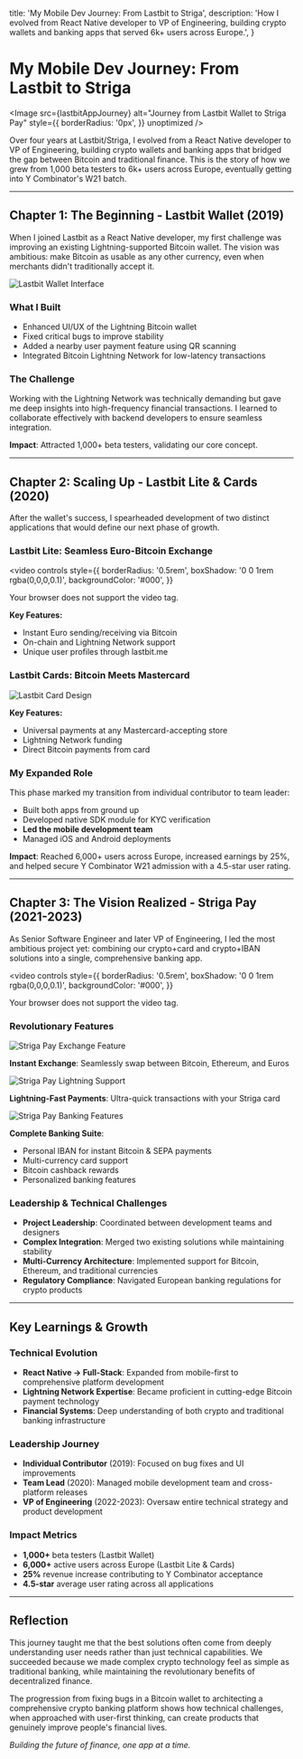 
  title: 'My Mobile Dev Journey: From Lastbit to Striga',
  description:
    'How I evolved from React Native developer to VP of Engineering, building crypto wallets and banking apps that served 6k+ users across Europe.',
}

# My Mobile Dev Journey: From Lastbit to Striga

<Image
  src={lastbitAppJourney}
  alt="Journey from Lastbit Wallet to Striga Pay"
  style={{
    borderRadius: '0px',
  }}
  unoptimized
/>

Over four years at Lastbit/Striga, I evolved from a React Native developer to VP of Engineering, building crypto wallets and banking apps that bridged the gap between Bitcoin and traditional finance. This is the story of how we grew from 1,000 beta testers to 6k+ users across Europe, eventually getting into Y Combinator's W21 batch.

---

## Chapter 1: The Beginning - Lastbit Wallet (2019)

When I joined Lastbit as a React Native developer, my first challenge was improving an existing Lightning-supported Bitcoin wallet. The vision was ambitious: make Bitcoin as usable as any other currency, even when merchants didn't traditionally accept it.

<Image src={designSystem} alt="Lastbit Wallet Interface" />

### What I Built

- Enhanced UI/UX of the Lightning Bitcoin wallet
- Fixed critical bugs to improve stability
- Added a nearby user payment feature using QR scanning
- Integrated Bitcoin Lightning Network for low-latency transactions

### The Challenge

Working with the Lightning Network was technically demanding but gave me deep insights into high-frequency financial transactions. I learned to collaborate effectively with backend developers to ensure seamless integration.

**Impact**: Attracted 1,000+ beta testers, validating our core concept.

---

## Chapter 2: Scaling Up - Lastbit Lite & Cards (2020)

After the wallet's success, I spearheaded development of two distinct applications that would define our next phase of growth.

### Lastbit Lite: Seamless Euro-Bitcoin Exchange

<video
  controls
  style={{
    borderRadius: '0.5rem',
    boxShadow: '0 0 1rem rgba(0,0,0,0.1)',
    backgroundColor: '#000',
  }}
>
  <source
    src="https://fitmateai.netlify.app/videos/lastbit-lite-video.mp4"
    type="video/mp4"
  />
  Your browser does not support the video tag.
</video>

**Key Features:**

- Instant Euro sending/receiving via Bitcoin
- On-chain and Lightning Network support
- Unique user profiles through lastbit.me

### Lastbit Cards: Bitcoin Meets Mastercard

<Image src={lastbitCard} alt="Lastbit Card Design" />

**Key Features:**

- Universal payments at any Mastercard-accepting store
- Lightning Network funding
- Direct Bitcoin payments from card

### My Expanded Role

This phase marked my transition from individual contributor to team leader:

- Built both apps from ground up
- Developed native SDK module for KYC verification
- **Led the mobile development team**
- Managed iOS and Android deployments

**Impact**: Reached 6,000+ users across Europe, increased earnings by 25%, and helped secure Y Combinator W21 admission with a 4.5-star user rating.

---

## Chapter 3: The Vision Realized - Striga Pay (2021-2023)

As Senior Software Engineer and later VP of Engineering, I led the most ambitious project yet: combining our crypto+card and crypto+IBAN solutions into a single, comprehensive banking app.

<video
  controls
  style={{
    borderRadius: '0.5rem',
    boxShadow: '0 0 1rem rgba(0,0,0,0.1)',
    backgroundColor: '#000',
  }}
>
  <source
    src="https://fitmateai.netlify.app/videos/striga-pay-video.mp4"
    type="video/mp4"
  />
  Your browser does not support the video tag.
</video>

### Revolutionary Features

<Image src={strigaPay1} alt="Striga Pay Exchange Feature" unoptimized />

**Instant Exchange**: Seamlessly swap between Bitcoin, Ethereum, and Euros

<Image src={strigaPay2} alt="Striga Pay Lightning Support" unoptimized />

**Lightning-Fast Payments**: Ultra-quick transactions with your Striga card

<Image src={strigaPay3} alt="Striga Pay Banking Features" unoptimized />

**Complete Banking Suite**:

- Personal IBAN for instant Bitcoin & SEPA payments
- Multi-currency card support
- Bitcoin cashback rewards
- Personalized banking features

### Leadership & Technical Challenges

- **Project Leadership**: Coordinated between development teams and designers
- **Complex Integration**: Merged two existing solutions while maintaining stability
- **Multi-Currency Architecture**: Implemented support for Bitcoin, Ethereum, and traditional currencies
- **Regulatory Compliance**: Navigated European banking regulations for crypto products

---

## Key Learnings & Growth

### Technical Evolution

- **React Native → Full-Stack**: Expanded from mobile-first to comprehensive platform development
- **Lightning Network Expertise**: Became proficient in cutting-edge Bitcoin payment technology
- **Financial Systems**: Deep understanding of both crypto and traditional banking infrastructure

### Leadership Journey

- **Individual Contributor** (2019): Focused on bug fixes and UI improvements
- **Team Lead** (2020): Managed mobile development team and cross-platform releases
- **VP of Engineering** (2022-2023): Oversaw entire technical strategy and product development

### Impact Metrics

- **1,000+** beta testers (Lastbit Wallet)
- **6,000+** active users across Europe (Lastbit Lite & Cards)
- **25%** revenue increase contributing to Y Combinator acceptance
- **4.5-star** average user rating across all applications

---

## Reflection

This journey taught me that the best solutions often come from deeply understanding user needs rather than just technical capabilities. We succeeded because we made complex crypto technology feel as simple as traditional banking, while maintaining the revolutionary benefits of decentralized finance.

The progression from fixing bugs in a Bitcoin wallet to architecting a comprehensive crypto banking platform shows how technical challenges, when approached with user-first thinking, can create products that genuinely improve people's financial lives.

_Building the future of finance, one app at a time._
